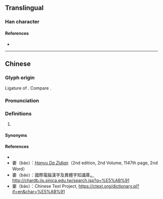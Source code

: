 {{character info/new}}
==Translingual==

===Han character===
{{Han char|rn=38|rad=女|as=10|sn=13|four=|canj=MFMWV|ids=⿱不要}}

====References====
* {{Han ref|kx=0269.181|hdz=21071.130|uh=5AD1|ud=23249}}

----

==Chinese==
{{zh-forms}}

===Glyph origin===
Ligature of {{zh-m|不要|tr=-}}. Compare {{cog|wuu|𧟰}}.

===Pronunciation===
{{zh-pron
|m=báo
|m-s=biao4
|c=biu3
|cat=
}}

===Definitions===
{{zh-hanzi}}

# {{lb|zh|regional}} {{contraction of|lang=zh|不要}}

====Synonyms====
{{zh-dial|別}}

====References====
* {{R:yue:Jyutping Database}}
* 嫑（báo）：''[[wikipedia:Hanyu_Da_Zidian|Hanyu Da Zidian]]''（2nd edition, 2nd Volume, 1147th page, 2nd Word）
* 嫑（báo）：國際電腦漢字及異體字知識庫[http://chardb.iis.sinica.edu.tw/search.jsp?q=%E5%AB%91 ，http://chardb.iis.sinica.edu.tw/search.jsp?q=%E5%AB%91]
* 嫑（báo）：Chinese Text Project, https://ctext.org/dictionary.pl?if=en&char=%E5%AB%91
